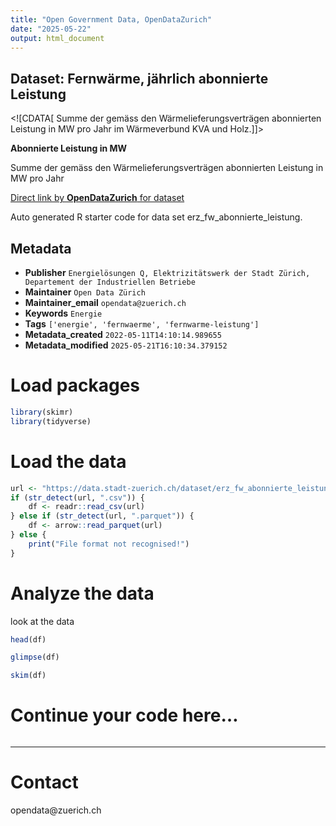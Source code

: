 ```yaml
---
title: "Open Government Data, OpenDataZurich"
date: "2025-05-22"
output: html_document
---
```


## Dataset: Fernwärme, jährlich abonnierte Leistung

<![CDATA[
Summe der gemäss den Wärmelieferungsverträgen abonnierten Leistung in MW pro Jahr im Wärmeverbund KVA und Holz.
]]>

**Abonnierte Leistung in MW**

Summe der gemäss den Wärmelieferungsverträgen abonnierten Leistung in MW pro Jahr



[Direct link by **OpenDataZurich** for dataset](https://data.stadt-zuerich.ch/dataset/erz_fw_abonnierte_leistung)

Auto generated R starter code for data set erz_fw_abonnierte_leistung.

## Metadata

- **Publisher** `Energielösungen Q, Elektrizitätswerk der Stadt Zürich, Departement der Industriellen Betriebe`
- **Maintainer** `Open Data Zürich`
- **Maintainer_email** `opendata@zuerich.ch`
- **Keywords** `Energie`
- **Tags** `['energie', 'fernwaerme', 'fernwarme-leistung']`
- **Metadata_created** `2022-05-11T14:10:14.989655`
- **Metadata_modified** `2025-05-21T16:10:34.379152`


# Load packages

```r
library(skimr)
library(tidyverse)
```

# Load the data

```r
url <- "https://data.stadt-zuerich.ch/dataset/erz_fw_abonnierte_leistung/download/fw_abonnierte_leistung.csv"
if (str_detect(url, ".csv")) {
    df <- readr::read_csv(url)
} else if (str_detect(url, ".parquet")) {
    df <- arrow::read_parquet(url)
} else {
    print("File format not recognised!")
}
```

# Analyze the data

look at the data
```r
head(df)
```

```r
glimpse(df)
```

```r
skim(df)
```

# Continue your code here...

```r

```

------------------------------------------------------------------------

# Contact

opendata@zuerich.ch
